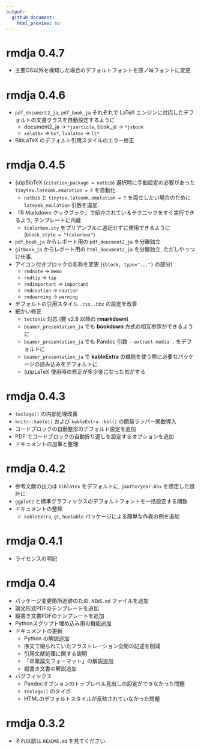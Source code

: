 ```yaml
---
output:
  github_document:
    html_preview: no
---
```


# rmdja 0.4.7

* 主要OS以外を検知した場合のデフォルトフォントを原ノ味フォントに変更

# rmdja 0.4.6

* `pdf_document2_ja`, `pdf_book_ja` それぞれで LaTeX エンジンに対応したデフォルトの文書クラスを自動設定するように
    * document2_ja -> `*jsarticle`, book_ja -> `*jsbook`
    * `xelatex` -> `bx*`, `lualatex` -> `lt*`
* BibLaTeX のデフォルト引用スタイルのエラー修正

# rmdja 0.4.5

* (u)pBibTeX (`citation_package = natbib`) 選択時に手動設定の必要があった `tinytex.latexmk.emuration = F` を自動化
    * `natbib` と `tinytex.latexmk.emulation = T` を両立したい場合のために `latexmk_emulation` 引数を追加.
* 『R Markdown クックブック』で紹介されているテクニックをすぐ実行できるよう, テンプレートに内蔵
    * `tcolorbox.sty` をプリアンブルに追記せずに使用できるように (`block_style = "tcolorbox"`)
* `pdf_book_ja` からレポート用の `pdf_doucment2_ja` を分離独立
* `gitbook_ja` からレポート用の `html_document2_ja` を分離独立, ただしやっつけ仕事.
* アイコン付きブロックの名称を変更 (`{block, type="..."}` の部分)
    * `rmdnote` -> `memo`
    * `rmdtip` -> `tip`
    * `rmdimportant` -> `important`
    * `rmdcaution` -> `caution`
    * `rmdwarning` -> `warning`
* デフォルトの引用スタイル `.css`. `.bbx` の設定を改善
* 細かい修正
    * `tectonic` 対応 (要 v2.8 以降の **rmarkdown**)
    * `beamer_presentation_ja` でも **bookdown** 方式の相互参照ができるように
    * `beamer_presentation_ja` でも Pandoc 引数 `--extract-media .` をデフォルトに
    * `beamer_presentation_ja` で **kableExtra** の機能を使う際に必要なパッケージの読み込みをデフォルトに
    * (u)pLaTeX 使用時の修正が多少楽になった気がする

# rmdja 0.4.3

* `texlogo()` の内部処理改善
* `knitr::kable()` および `kableExtra::kbl()` の簡易ラッパー関数導入
* コードブロックの自動整形のデフォルト設定を追加
* PDF でコードブロックの自動折り返しを設定するオプションを追加
* ドキュメントの加筆と整理

# rmdja 0.4.2

* 参考文献の出力は `biblatex` をデフォルトに, `jauthoryear.bbx` を想定した設計に
* `ggplot2` と標準グラフィックスのデフォルトフォントを一括設定する関数
* ドキュメントの整理
  + `kableExtra`, `gt`, `huxtable` パッケージによる簡単な作表の例を追加

# rmdja 0.4.1

* ライセンスの明記

# rmdja 0.4

* パッケージ変更箇所追跡のため, `NEWS.md` ファイルを追加
* 論文形式PDFのテンプレートを追加
* 縦書き文書PDFのテンプレートを追加
* Pythonスクリプト埋め込み用の機能追加
* ドキュメントの更新
  + Python の解説追加
  + 序文で綴られていたフラストレーション全開の記述を削減
  + 引用文献処理に関する説明
  + 「卒業論文フォーマット」の解説追加
  + 縦書き文書の解説追加
* バグフィックス
  + Pandocオプションのトップレベル見出しの設定ができなかった問題
  + `texlogo()` のタイポ
  + HTMLのデフォルトスタイルが反映されていなかった問題

#  rmdja 0.3.2

* それ以前は `README.md` を見てください.